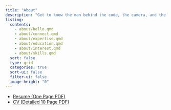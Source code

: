 ```yaml
---
title: "About"
description: "Get to know the man behind the code, the camera, and the guitar."
listing:
  contents: 
    - about/hello.qmd
    - about/connect.qmd
    - about/expertise.qmd
    - about/education.qmd
    - about/interest.qmd
    - about/skills.qmd
  sort: false
  type: grid
  categories: true
  sort-ui: false
  filter-ui: false
  image-height: "0"
---
```

- [Resume (One Page PDF)](/files/resume.pdf)
- [CV (Detailed 10 Page PDF)](/files/cv.pdf)